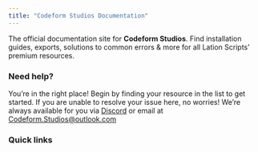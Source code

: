 ```yaml
---
title: "Codeform Studios Documentation"
---
```


The official documentation site for **Codeform Studios**. Find installation guides, exports, solutions to common errors & more for all Lation Scripts’ premium resources.

### **Need help?**

You’re in the right place! Begin by finding your resource in the list to get started. If you are unable to resolve your issue here, no worries! We’re always available for you via [Discord](https://discord.gg/226vHfA93z) or email at [Codeform.Studios@outlook.com](mailto:Codeform.Studios@outlook.com)

### **Quick links**

<Columns cols={2}>
  <Card title="website" icon="code" iconType="solid" href="https://codeform.cc">
    
  </Card>
  <Card title="Join Discord" icon="discord" href="https://discord.gg/226vHfA93z">
  </Card>
  <Card title="github" icon="github" href="https://github.com/Codeform-Studio">
    
  </Card>
</Columns>